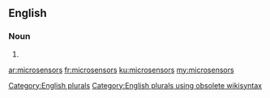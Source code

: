 ==English==

===Noun===
{{head|en}}

# {{plural of|microsensor}}

[[Category:English plurals]][[Category:English plurals using obsolete wikisyntax]]

[[ar:microsensors]]
[[fr:microsensors]]
[[ku:microsensors]]
[[my:microsensors]]
